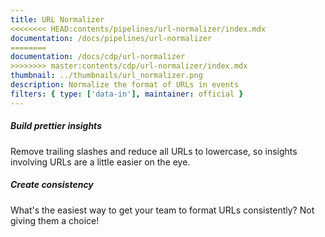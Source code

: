 ```yaml
---
title: URL Normalizer
<<<<<<<< HEAD:contents/pipelines/url-normalizer/index.mdx
documentation: /docs/pipelines/url-normalizer
========
documentation: /docs/cdp/url-normalizer
>>>>>>>> master:contents/cdp/url-normalizer/index.mdx
thumbnail: ../thumbnails/url_normalizer.png
description: Normalize the format of URLs in events
filters: { type: ['data-in'], maintainer: official }
---
```


<Section
    divider={false}
    title="Normalize the format of URLs, so that you can more easily study them in PostHog without worrying about inconsistent casing!"
    size="full"
    cols={2}
>
    <div>
        <h5>Build prettier insights</h5>
        <p>Remove trailing slashes and reduce all URLs to lowercase, so insights involving URLs are a little easier on the eye.</p>
    </div>
    <div>
        <h5>Create consistency</h5>
        <p>What's the easiest way to get your team to format URLs consistently? Not giving them a choice!</p>
    </div>
</Section>

<TutorialsSlider topic="normalizer" />

<Documentation />
